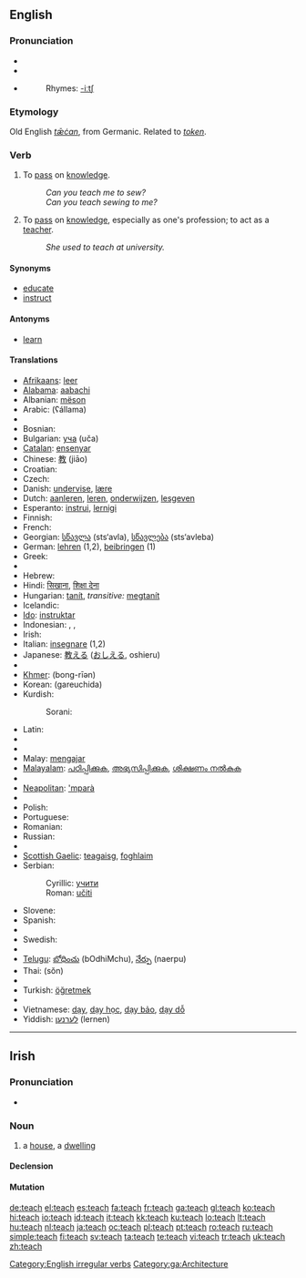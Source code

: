 {{see|Teach}}
==English==

===Pronunciation===
* {{SAMPA|/'titS/}}
* {{IPA|/'tiʧ/}}
* {{audio|en-us-teach.ogg|Audio (US)}}
*: Rhymes: [[Rhymes:English:-iːtʃ|-iːtʃ]]

===Etymology===
Old English ''[[tæcan|tǣċan]]'', from Germanic. Related to ''[[token]]''.

===Verb===
{{en-verb|teaches|teaching|taught|taught}}

# {{transitive}} To [[pass]] on [[knowledge]].
#: ''Can you teach me to sew?''
#: ''Can you teach sewing to me?''
# {{intransitive}} To [[pass]] on [[knowledge]], especially as one's profession; to act as a [[teacher]].
#: ''She used to teach at university.''

====Synonyms====
* [[educate]]
* [[instruct]]

====Antonyms====
* [[learn]]

====Translations====
{{top}}
* [[Afrikaans]]: [[leer]]
* [[Alabama]]: [[aabachi]]
* Albanian: [[mëson]]
* Arabic: {{Arab|[[علم]]}} (ʕállama)
* {{trreq|Armenian}}
* Bosnian: {{t-|bs|učiti}}
* Bulgarian: [[уча]] (uča)
* [[Catalan]]: [[ensenyar]]
* Chinese: [[教]] (jiāo)
* Croatian: {{t-|hr|učiti}}
* Czech: {{t-|cs|učit}}
* Danish: [[undervise]], [[lære]]
* Dutch: [[aanleren]], [[leren]], [[onderwijzen]], [[lesgeven]]
* Esperanto: [[instrui]], [[lernigi]]
* Finnish: {{t+|fi|opettaa}}
* French: {{t+|fr|enseigner}}
* Georgian: [[სწავლა]] (sts‘avla), [[სწავლება]] (sts‘avleba)
* German: [[lehren]] (1,2), [[beibringen]] (1)
* Greek: {{t+|el|διδάσκω|sc=Grek}}
* {{trreq|Gujarati}}
* Hebrew: {{t-|he|ללמד|sc=Hebr}}
* Hindi: [[सिखाना]], [[शिक्षा देना]]
* Hungarian: [[tanít]], ''transitive:'' [[megtanít]]
* Icelandic: {{t+|is|kenna}}
* [[Ido]]: [[instruktar]]
* Indonesian: {{t+|id|ajar|xs=Indonesian}}, {{t+|id|ajar|alt=mengajar|xs=Indonesian}}, {{t+|id|ajar|alt=mengajari|xs=Indonesian}}
* Irish: {{t-|ga|múin|xs=Irish}}
* Italian: [[insegnare]] (1,2)
* Japanese: [[教える]] ([[おしえる]], oshieru)
* {{trreq|Kannada}}
* [[Khmer]]: {{Khmr|[[បង្រៀន]]}} (bong-rīən)
* Korean: {{t+|ko|가르치다|sc=Hang}} (gareuchida)
* Kurdish:
*: Sorani: {{t|ku|وتنه‌وه‌|tr=witnewe|sc=KUchar}}
{{mid}}
* Latin: {{t-|la|docere}}
* {{trreq|Latvian}}
* {{trreq|Lithuanian}}
* Malay: [[mengajar]]
* [[Malayalam]]: [[പഠിപ്പിക്കുക]], [[അഭ്യസിപ്പിക്കുക]], [[ശിക്ഷണം നല്‍കുക]]
* {{trreq|Mongolian}}
* [[Neapolitan]]: [['mparà]]
* {{trreq|Oriya}}
* Polish: {{t+|pl|uczyć}}
* Portuguese: {{t+|pt|ensinar}}
* Romanian: {{t+|ro|învăţa}}
* Russian: {{t+|ru|учить|tr=učít’|sc=Cyrl}}
* {{trreq|Sanskrit}}
* [[Scottish Gaelic]]: [[teagaisg]], [[foghlaim]]
* Serbian:
*: Cyrillic: [[учити#Serbian|учити]]
*: Roman: [[učiti#Serbian|učiti]]
* Slovene: {{t+|sl|učiti}}
* Spanish: {{t+|es|enseñar}}
* {{trreq|Swahili}}
* Swedish: {{t+|sv|lära}}
* {{trreq|Tamil}}
* [[Telugu]]: [[బోధించు]] (bOdhiMchu), [[నేర్పు]] (naerpu)
* Thai: {{Thai|[[สอน]]}} (sŏn)
* {{trreq|Tibetan}}
* Turkish: [[öğretmek]]
* {{trreq|Urdu}}
* Vietnamese: [[dạy]], [[dạy học]], [[dạy bảo]], [[dạy dỗ]]
* Yiddish: [[לערנען]] (lernen)
{{bottom}}

[[Category:English irregular verbs]]

----

==Irish==

===Pronunciation===
* {{IPA|lang=ga|[tʲax]}}

===Noun===
{{infl|ga|noun|m}}

# a [[house]], a [[dwelling]]

====Declension====
{{ga noun m irreg|t|each|í|ithe|ithe}}

====Mutation====
{{ga mut cons|t|each}}

[[Category:ga:Architecture]]

[[de:teach]]
[[el:teach]]
[[es:teach]]
[[fa:teach]]
[[fr:teach]]
[[ga:teach]]
[[gl:teach]]
[[ko:teach]]
[[hi:teach]]
[[io:teach]]
[[id:teach]]
[[it:teach]]
[[kk:teach]]
[[ku:teach]]
[[lo:teach]]
[[lt:teach]]
[[hu:teach]]
[[nl:teach]]
[[ja:teach]]
[[oc:teach]]
[[pl:teach]]
[[pt:teach]]
[[ro:teach]]
[[ru:teach]]
[[simple:teach]]
[[fi:teach]]
[[sv:teach]]
[[ta:teach]]
[[te:teach]]
[[vi:teach]]
[[tr:teach]]
[[uk:teach]]
[[zh:teach]]
